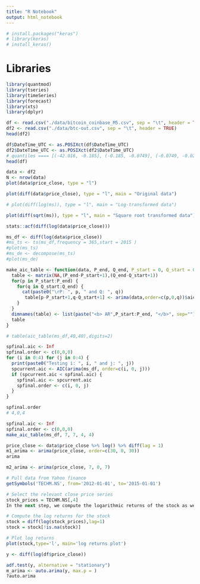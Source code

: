 ```yaml
---
title: "R Notebook"
output: html_notebook
---
```




```r
# install.packages("keras")
# library(keras)
# install_keras()

```

# Libraries
```r
library(quantmod)
library(tseries)
library(timeSeries)
library(forecast)
library(xts)
library(dplyr)

```

```r
df <- read.csv("./data/bitcoin_coinbase_M5.csv", sep = "\t", header = TRUE)
df2 <- read.csv("./data/btc-out.csv", sep = "\t", header = TRUE)
head(df2)
```

```r
df$DateTime_UTC <- as.POSIXct(df$DateTime_UTC)
df2$DateTime_UTC <- as.POSIXct(df2$DateTime_UTC)
# quantiles ==== [(-42.016, -0.185], (-0.185, -0.0749], (-0.0749, -0.0298], (-0.0298, -0.00504], (-0.00504, 0.0], (0.0, 0.0131], (0.0131, 0.0394], (0.0394, 0.085], (0.085, 0.19], (0.19, 67.889]
head(df)
```


```r
data <- df2
N <- nrow(data)
plot(data$price_close, type = "l")
```

```r
plot(diff(data$price_close), type = "l", main = "Original data")

```


```r
# plot(diff(log(ms)), type = "l", main = "Log-transformed data")

```

```r
plot(diff(sqrt(ms)), type = "l", main = "Square root transformed data")

```


```r
stats::acf(diff(log(data$price_close)))

```

```r
ms_df <- diff(log(data$price_close))
#ms_ts <- ts(ms_df,frequency = 365,start = 2015 )
#plot(ms_ts)
#ms_de <- decompose(ms_ts)
#plot(ms_de)
```

```r
make_aic_table <- function(data, P_end, Q_end, P_start = 0, Q_start = 0){
  table <- matrix(NA,(P_end-P_start+1),(Q_end-Q_start+1))
  for(p in P_start:P_end) {
    for(q in Q_start:Q_end) {
      cat(paste0("\rP: ", p, " and Q: ", q))
       table[p-P_start+1,q-Q_start+1] <- arima(data,order=c(p,0,q))$aic
    }
  }
  dimnames(table) <- list(paste("<b> AR",P_start:P_end, "</b>", sep=""),paste("MA",Q_start:Q_end,sep=""))
  table
}
```

```r
# table(aic_table(ms_df,40,40),digits=2)

```

```r
spfinal.aic <- Inf
spfinal.order <- c(0,0,0)
for (i in 0:4) for (j in 0:4) {
  print(paste0("Testing i: ", i, " and j: ", j))
  spcurrent.aic <- AIC(arima(ms_df, order=c(i, 0, j)))
  if (spcurrent.aic < spfinal.aic) {
    spfinal.aic <- spcurrent.aic
    spfinal.order <- c(i, 0, j)
  }
}
```

```r
spfinal.order
# 4,0,4
```

```r
spfinal.aic <- Inf
spfinal.order <- c(0,0,0)
make_aic_table(ms_df, 7, 7, 4, 4)
```

```r
price_close <- data$price_close %>% log() %>% diff(lag = 1)
m1_arima <- arima(price_close, order=c(30, 0, 30))
arima
```

```r
m2_arima <- arima(price_close, 7, 0, 7)
```




```r
# Pull data from Yahoo finance 
getSymbols('TECHM.NS', from='2012-01-01', to='2015-01-01')

# Select the relevant close price series
stock_prices = TECHM.NS[,4]
In the next step, we compute the logarithmic returns of the stock as we want the ARIMA model to forecast the log returns and not the stock price. We also plot the log return series using the plot function.

# Compute the log returns for the stock
stock = diff(log(stock_prices),lag=1)
stock = stock[!is.na(stock)]

# Plot log returns 
plot(stock,type='l', main='log returns plot')

```

```r
y <- diff(log(df$price_close))

adf.test(y, alternative = "stationary")
m_arima <- auto.arima(y, max.p = )
?auto.arima
```













































